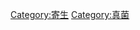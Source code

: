 {{Portal|真菌}}
{{Commons category|Parasitic fungi}}

[[Category:寄生|Category:寄生]]
[[Category:真菌|Category:真菌]]